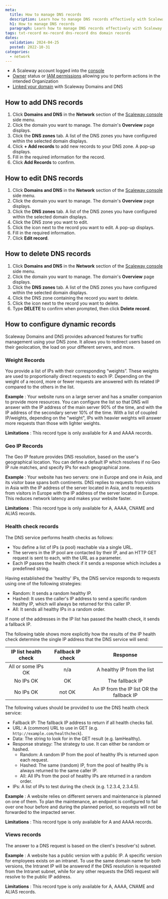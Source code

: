 ```yaml
---
meta:
  title: How to manage DNS records
  description: Learn how to manage DNS records effectively with Scaleway Domains and DNS. Discover how to add, edit, and delete DNS records, along with advanced configurations like dynamic records for traffic management and Geo IP for optimizing user experience based on location.
  h1: How to manage DNS records
  paragraph: Learn how to manage DNS records effectively with Scaleway Domains and DNS. Discover how to add, edit, and delete DNS records, along with advanced configurations like dynamic records for traffic management and Geo IP for optimizing user experience based on location.
tags: txt-record mx-record dns-record dns domain records
dates:
  validation: 2024-04-25
  posted: 2022-10-31
categories:
  - network
---
```


<Macro id="requirements" />

- A Scaleway account logged into the [console](https://console.scaleway.com)
- [Owner](/identity-and-access-management/iam/concepts/#owner) status or [IAM permissions](/identity-and-access-management/iam/concepts/#permission) allowing you to perform actions in the intended Organization
- [Linked your domain](/network/domains-and-dns/how-to/add-external-domain/) with Scaleway Domains and DNS

## How to add DNS records

1. Click **Domains and DNS** in the **Network** section of the [Scaleway console](https://console.scaleway.com) side menu.
2. Click the domain you want to manage. The domain's **Overview** page displays.
3. Click the **DNS zones** tab. A list of the DNS zones you have configured within the selected domain displays.
4. Click **+ Add records** to add new records to your DNS zone. A pop-up displays.
5. Fill in the required information for the record.
6. Click **Add Records** to confirm.

## How to edit DNS records

1. Click **Domains and DNS** in the **Network** section of the [Scaleway console](https://console.scaleway.com) side menu.
2. Click the domain you want to manage. The domain's **Overview** page displays.
3. Click the **DNS zones** tab. A list of the DNS zones you have configured within the selected domain displays.
4. Click the DNS zone you want to edit.
5. Click the <Icon name="edit" /> icon next to the record you want to edit. A pop-up displays.
6. Fill in the required information.
7. Click **Edit record**.

## How to delete DNS records

1. Click **Domains and DNS** in the **Network** section of the [Scaleway console](https://console.scaleway.com) side menu.
2. Click the domain you want to manage. The domain's **Overview** page displays.
3. Click the **DNS zones** tab. A list of the DNS zones you have configured within the selected domain displays.
4. Click the DNS zone containing the record you want to delete.
5. Click the <Icon name="delete" /> icon next to the record you want to delete.
6. Type **DELETE** to confirm when prompted, then click **Delete record**.

## How to configure dynamic records

Scaleway Domains and DNS provides advanced features for traffic management using your DNS zone. It allows you to redirect users based on their geolocation, the load on your different servers, and more.

### Weight Records

You provide a list of IPs with their corresponding “weights”. These weights are used to proportionally direct requests to each IP. Depending on the weight of a record, more or fewer requests are answered with its related IP compared to the others in the list.

**Example**
: Your website runs on a large server and has a smaller companion to provide more resources. You can configure the list so that DNS will answer with the IP address of the main server 90% of the time, and with the IP address of the secondary server 10% of the time.  With a list of coupled IP/weights, depending on the "weight", IPs with heavier weights will answer more requests than those with lighter weights.

**Limitations**
: This record type is only available for A and AAAA records.

### Geo IP Records

The Geo IP feature provides DNS resolution, based on the user's geographical location. You can define a default IP which resolves if no Geo IP rule matches, and specify IPs for each geographical zone.

**Example**
: Your website has two servers: one in Europe and one in Asia, and its visitor base spans both continents. DNS replies to requests from visitors in Asia with the IP address of the server located in Asia, and to requests from visitors in Europe with the IP address of the server located in Europe. This reduces network latency and makes your website faster.

**Limitations**
: This record type is only available for A, AAAA, CNAME and ALIAS records.


### Health check records

The DNS service performs health checks as follows:

  - You define a list of IPs (a pool) reachable via a single URL.
  - The servers in the IP pool are contacted by their IP, and an HTTP GET request is sent to each, with the URL as a parameter.
  - Each IP passes the health check if it sends a response which includes a predefined string.

Having established the 'healthy' IPs, the DNS service responds to requests using one of the following strategies:

  - Random: It sends a random healthy IP.
  - Hashed: It uses the caller's IP address to send a specific random healthy IP, which will always be returned for this caller IP.
  - All: It sends all healthy IPs in a random order.

If none of the addresses in the IP list has passed the health check, it sends a fallback IP.

<Message type="note">
  The following table shows more explicitly how the results of the IP health check determine the single IP address that the DNS service will send:

  | IP list health check | Fallback IP check |                  Response                 |
  |:-------------------:|:------------------:|:-----------------------------------------:|
  | All or some IPs OK  | n/a                | A healthy IP from the list                |
  | No IPs OK           | OK                 | The fallback IP                           |
  | No IPs OK           | not OK             | An IP from the IP list OR the fallback IP |

</Message>

The following values should be provided to use the DNS health check service:

  - Fallback IP: The fallback IP address to return if all health checks fail.
  - URL: A (common) URL to use in GET (e.g. `http://example.com/healthcheck`).
  - Data: The string to look for in the GET result (e.g. IamHealthy).
  - Response strategy: The strategy to use. It can either be random or hashed.
    - Random: A random IP from the pool of healthy IPs is returned upon each request.
    - Hashed: The same (random) IP, from the pool of healthy IPs is always returned to the same caller IP.
    - All: All IPs from the pool of healthy IPs are returned in a random order.
  - IPs: A list of IPs to test during the check (e.g. 1.2.3.4, 2.3.4.5).

**Example**
: A website relies on different servers and maintenance is planned on one of them. To plan the maintenance, an endpoint is configured to fail over one hour before and during the planned period, so requests will not be forwarded to the impacted server.

**Limitations**
: This record type is only available for A and AAAA records.

### Views records

The answer to a DNS request is based on the client's (resolver's) subnet.

**Example**
: A website has a public version with a public IP. A specific version for employees exists on an intranet. To use the same domain name for both versions, the Intranet IP will be answered if the DNS resolution is requested from the Intranet subnet, while for any other requests the DNS request will resolve to the public IP address.

**Limitations**
: This record type is only available for A, AAAA, CNAME and ALIAS records.


